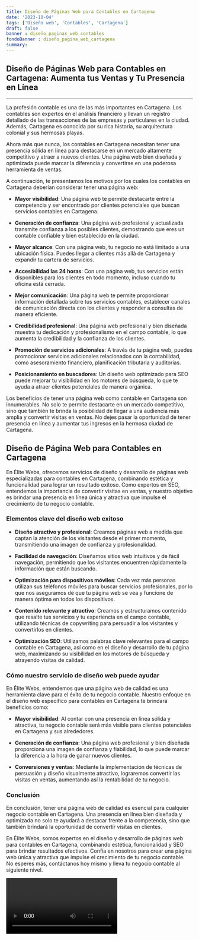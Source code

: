 ```yaml
---
title: Diseño de Páginas Web para Contables en Cartagena
date: '2023-10-04'
tags: ['Diseño web', 'Contables', 'Cartagena']
draft: false
banner : diseño_paginas_web_contables
fondoBanner : diseño_pagina_web_cartagena
summary: 
---
```


## Diseño de Páginas Web para Contables en Cartagena: Aumenta tus Ventas y Tu Presencia en Línea

---

La profesión contable es una de las más importantes en Cartagena. Los contables son expertos en el análisis financiero y llevan un registro detallado de las transacciones de las empresas y particulares en la ciudad. Además, Cartagena es conocida por su rica historia, su arquitectura colonial y sus hermosas playas. 

Ahora más que nunca, los contables en Cartagena necesitan tener una presencia sólida en línea para destacarse en un mercado altamente competitivo y atraer a nuevos clientes. Una página web bien diseñada y optimizada puede marcar la diferencia y convertirse en una poderosa herramienta de ventas. 

A continuación, te presentamos los motivos por los cuales los contables en Cartagena deberían considerar tener una página web:

- **Mayor visibilidad**: Una página web te permite destacarte entre la competencia y ser encontrado por clientes potenciales que buscan servicios contables en Cartagena.

- **Generación de confianza**: Una página web profesional y actualizada transmite confianza a los posibles clientes, demostrando que eres un contable confiable y bien establecido en la ciudad.

- **Mayor alcance**: Con una página web, tu negocio no está limitado a una ubicación física. Puedes llegar a clientes más allá de Cartagena y expandir tu cartera de servicios.

- **Accesibilidad las 24 horas**: Con una página web, tus servicios están disponibles para los clientes en todo momento, incluso cuando tu oficina está cerrada.

- **Mejor comunicación**: Una página web te permite proporcionar información detallada sobre tus servicios contables, establecer canales de comunicación directa con los clientes y responder a consultas de manera eficiente.

- **Credibilidad profesional**: Una página web profesional y bien diseñada muestra tu dedicación y profesionalismo en el campo contable, lo que aumenta la credibilidad y la confianza de los clientes.

- **Promoción de servicios adicionales**: A través de tu página web, puedes promocionar servicios adicionales relacionados con la contabilidad, como asesoramiento financiero, planificación tributaria y auditorías.

- **Posicionamiento en buscadores**: Un diseño web optimizado para SEO puede mejorar tu visibilidad en los motores de búsqueda, lo que te ayuda a atraer clientes potenciales de manera orgánica.

Los beneficios de tener una página web como contable en Cartagena son innumerables. No solo te permite destacarte en un mercado competitivo, sino que también te brinda la posibilidad de llegar a una audiencia más amplia y convertir visitas en ventas. No dejes pasar la oportunidad de tener presencia en línea y aumentar tus ingresos en la hermosa ciudad de Cartagena.

<GifSeo />

<Cta />

## Diseño de Página Web para Contables en Cartagena

En Élite Webs, ofrecemos servicios de diseño y desarrollo de páginas web especializadas para contables en Cartagena, combinando estética y funcionalidad para lograr un resultado exitoso. Como expertos en SEO, entendemos la importancia de convertir visitas en ventas, y nuestro objetivo es brindar una presencia en línea única y atractiva que impulse el crecimiento de tu negocio contable.

### Elementos clave del diseño web exitoso

- **Diseño atractivo y profesional**: Creamos páginas web a medida que captan la atención de los visitantes desde el primer momento, transmitiendo una imagen de confianza y profesionalidad.

- **Facilidad de navegación**: Diseñamos sitios web intuitivos y de fácil navegación, permitiendo que los visitantes encuentren rápidamente la información que están buscando.

- **Optimización para dispositivos móviles**: Cada vez más personas utilizan sus teléfonos móviles para buscar servicios profesionales, por lo que nos aseguramos de que tu página web se vea y funcione de manera óptima en todos los dispositivos.

- **Contenido relevante y atractivo**: Creamos y estructuramos contenido que resalte tus servicios y tu experiencia en el campo contable, utilizando técnicas de copywriting para persuadir a los visitantes y convertirlos en clientes.

- **Optimización SEO**: Utilizamos palabras clave relevantes para el campo contable en Cartagena, así como en el diseño y desarrollo de tu página web, maximizando su visibilidad en los motores de búsqueda y atrayendo visitas de calidad.

### Cómo nuestro servicio de diseño web puede ayudar

En Élite Webs, entendemos que una página web de calidad es una herramienta clave para el éxito de tu negocio contable. Nuestro enfoque en el diseño web específico para contables en Cartagena te brindará beneficios como:

- **Mayor visibilidad**: Al contar con una presencia en línea sólida y atractiva, tu negocio contable será más visible para clientes potenciales en Cartagena y sus alrededores.

- **Generación de confianza**: Una página web profesional y bien diseñada proporciona una imagen de confianza y fiabilidad, lo que puede marcar la diferencia a la hora de ganar nuevos clientes.

- **Conversiones y ventas**: Mediante la implementación de técnicas de persuasión y diseño visualmente atractivo, lograremos convertir las visitas en ventas, aumentando así la rentabilidad de tu negocio.

### Conclusión

En conclusión, tener una página web de calidad es esencial para cualquier negocio contable en Cartagena. Una presencia en línea bien diseñada y optimizada no solo te ayudará a destacar frente a la competencia, sino que también brindará la oportunidad de convertir visitas en clientes.

En Élite Webs, somos expertos en el diseño y desarrollo de páginas web para contables en Cartagena, combinando estética, funcionalidad y SEO para brindar resultados efectivos. Confía en nosotros para crear una página web única y atractiva que impulse el crecimiento de tu negocio contable. No esperes más, contáctanos hoy mismo y lleva tu negocio contable al siguiente nivel.

<Video />

<CtaBot job='Contables' city='Cartagena'/>

<Gmaps query='Cartagena+españa+maps' />
